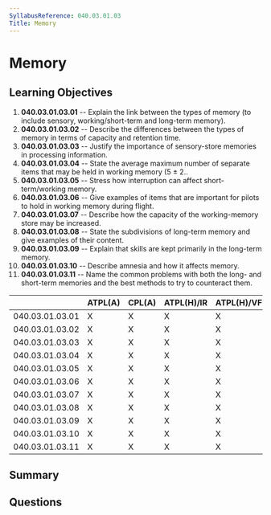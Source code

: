 ```yaml
---
SyllabusReference: 040.03.01.03
Title: Memory
---
```


# Memory

## Learning Objectives

1. **040.03.01.03.01** -- Explain the link between the types of memory (to include
   sensory, working/short-term and long-term memory).
2. **040.03.01.03.02** -- Describe the differences between the types of memory in
   terms of capacity and retention time.
3. **040.03.01.03.03** -- Justify the importance of sensory-store memories in
   processing information.
4. **040.03.01.03.04** -- State the average maximum number of separate items that
   may be held in working memory (5 ± 2..
5. **040.03.01.03.05** -- Stress how interruption can affect short-term/working
   memory.
6. **040.03.01.03.06** -- Give examples of items that are important for pilots to
   hold in working memory during flight.
7. **040.03.01.03.07** -- Describe how the capacity of the working-memory store
   may be increased.
8. **040.03.01.03.08** -- State the subdivisions of long-term memory and give
   examples of their content.
9. **040.03.01.03.09** -- Explain that skills are kept primarily in the long-term
   memory.
10. **040.03.01.03.10** -- Describe amnesia and how it affects memory.
11. **040.03.01.03.11** -- Name the common problems with both the long- and
    short-term memories and the best methods to try to counteract them.

|                 | ATPL(A) | CPL(A) | ATPL(H)/IR | ATPL(H)/VFR | CPL(H) | IR  | CBIR(A) |
| --------------- | ------- | ------ | ---------- | ----------- | ------ | --- | ------- |
| 040.03.01.03.01 | X       | X      | X          | X           | X      | X   |         |
| 040.03.01.03.02 | X       | X      | X          | X           | X      | X   |         |
| 040.03.01.03.03 | X       | X      | X          | X           | X      | X   |         |
| 040.03.01.03.04 | X       | X      | X          | X           | X      | X   |         |
| 040.03.01.03.05 | X       | X      | X          | X           | X      | X   |         |
| 040.03.01.03.06 | X       | X      | X          | X           | X      | X   |         |
| 040.03.01.03.07 | X       | X      | X          | X           | X      | X   |         |
| 040.03.01.03.08 | X       | X      | X          | X           | X      | X   |         |
| 040.03.01.03.09 | X       | X      | X          | X           | X      | X   |         |
| 040.03.01.03.10 | X       | X      | X          | X           | X      | X   |         |
| 040.03.01.03.11 | X       | X      | X          | X           | X      | X   |         |

## Summary

## Questions
